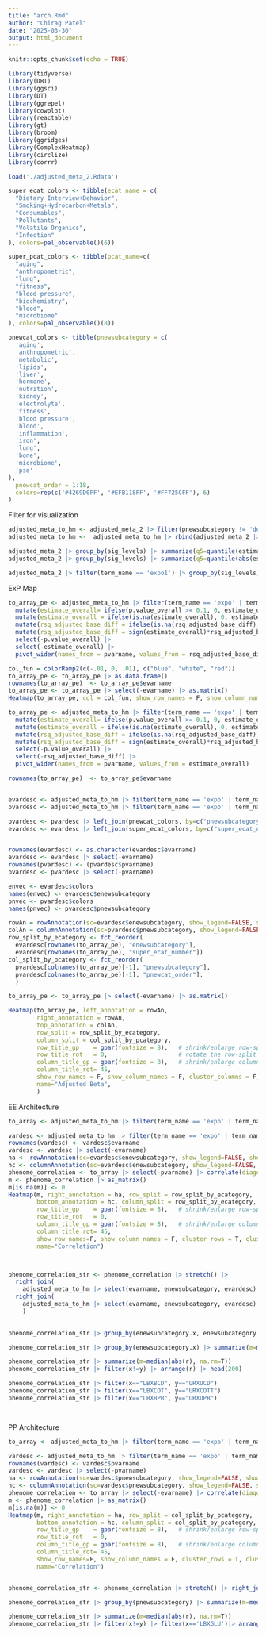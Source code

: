 ```yaml
---
title: "arch.Rmd"
author: "Chirag Patel"
date: "2025-03-30"
output: html_document
---
```


```r
knitr::opts_chunk$set(echo = TRUE)
```

```r
library(tidyverse)
library(DBI)
library(ggsci)
library(DT)
library(ggrepel)
library(cowplot)
library(reactable)
library(gt)
library(broom)
library(ggridges)
library(ComplexHeatmap)
library(circlize)
library(corrr)
```

```r
load('./adjusted_meta_2.Rdata')
```

```r
super_ecat_colors <- tibble(ecat_name = c(
  "Dietary Interview+Behavior",
  "Smoking+Hydrocarbon+Metals",
  "Consumables",
  "Pollutants",
  "Volatile Organics",
  "Infection"
), colors=pal_observable()(6))

super_pcat_colors <- tibble(pcat_name=c(
  "aging",
  "anthropometric",
  "lung",
  "fitness",
  "blood pressure",
  "biochemistry",
  "blood",
  "microbiome"
), colors=pal_observable()(8))

pnewcat_colors <- tibble(pnewsubcategory = c(
  'aging',
  'anthropometric', 
  'metabolic',
  'lipids',
  'liver',
  'hormone',
  'nutrition',
  'kidney',
  'electrolyte',
  'fitness',
  'blood pressure',
  'blood', 
  'inflammation',
  'iron', 
  'lung',
  'bone',
  'microbiome',
  'psa'
),
  pnewcat_order = 1:18,
  colors=rep(c('#4269D0FF', '#EFB118FF', '#FF725CFF'), 6)
)

```

Filter for visualization
```r
adjusted_meta_to_hm <- adjusted_meta_2 |> filter(pnewsubcategory != 'dexa' ) |> filter(pnewsubcategory != 'microbiome' )
adjusted_meta_to_hm <-  adjusted_meta_to_hm |> rbind(adjusted_meta_2 |> filter(grepl("^RSV", pvarname)))


```


```r
adjusted_meta_2 |> group_by(sig_levels) |> summarize(q5=quantile(estimate_overall, probs=c(.05)), q95=quantile(estimate_overall, probs=.95))
adjusted_meta_2 |> group_by(sig_levels) |> summarize(q5=quantile(abs(estimate_overall), probs=c(.05)), q95=quantile(abs(estimate_overall), probs=.95))

adjusted_meta_2 |> filter(term_name == 'expo1') |> group_by(sig_levels) |> summarize(q5=quantile(estimate_overall, probs=c(.05)), q95=quantile(estimate_overall, probs=.95))


```

ExP Map
```r
to_array_pe <- adjusted_meta_to_hm |> filter(term_name == 'expo' | term_name == 'expo1') |> select(evarname, pvarname, estimate_overall, rsq_adjusted_base_diff, p.value_overall) |> 
  mutate(estimate_overall= ifelse(p.value_overall >= 0.1, 0, estimate_overall)) |> 
  mutate(estimate_overall = ifelse(is.na(estimate_overall), 0, estimate_overall))  |> 
  mutate(rsq_adjusted_base_diff = ifelse(is.na(rsq_adjusted_base_diff), 0, rsq_adjusted_base_diff))  |> 
  mutate(rsq_adjusted_base_diff = sign(estimate_overall)*rsq_adjusted_base_diff)  |> 
  select(-p.value_overall) |> 
  select(-estimate_overall) |>
  pivot_wider(names_from = pvarname, values_from = rsq_adjusted_base_diff)

col_fun = colorRamp2(c(-.01, 0, .01), c("blue", "white", "red"))
to_array_pe <- to_array_pe |> as.data.frame() 
rownames(to_array_pe)  <- to_array_pe$evarname
to_array_pe <- to_array_pe |> select(-evarname) |> as.matrix()
Heatmap(to_array_pe, col = col_fun, show_row_names = F, show_column_names = F)
```

```r
to_array_pe <- adjusted_meta_to_hm |> filter(term_name == 'expo' | term_name == 'expo1') |> select(evarname, pvarname, estimate_overall, rsq_adjusted_base_diff, p.value_overall) |> 
  mutate(estimate_overall= ifelse(p.value_overall >= 0.1, 0, estimate_overall)) |> 
  mutate(estimate_overall = ifelse(is.na(estimate_overall), 0, estimate_overall))  |> 
  mutate(rsq_adjusted_base_diff = ifelse(is.na(rsq_adjusted_base_diff), 0, rsq_adjusted_base_diff))  |> 
  mutate(rsq_adjusted_base_diff = sign(estimate_overall)*rsq_adjusted_base_diff)  |> 
  select(-p.value_overall) |> 
  select(-rsq_adjusted_base_diff) |>
  pivot_wider(names_from = pvarname, values_from = estimate_overall)

rownames(to_array_pe)  <- to_array_pe$evarname


evardesc <- adjusted_meta_to_hm |> filter(term_name == 'expo' | term_name == 'expo1') |> select(evarname, ecategory, super_ecat_number,enewsubcategory, super_ecat_name) |> unique() |> as.data.frame()
pvardesc <- adjusted_meta_to_hm |> filter(term_name == 'expo' | term_name == 'expo1') |> select(pvarname, pcategory, pnewsubcategory) |> unique() |> as.data.frame()

pvardesc <- pvardesc |> left_join(pnewcat_colors, by=c("pnewsubcategory"="pnewsubcategory"))
evardesc <- evardesc |> left_join(super_ecat_colors, by=c("super_ecat_name"="ecat_name"))


rownames(evardesc) <- as.character(evardesc$evarname)
evardesc <- evardesc |> select(-evarname)
rownames(pvardesc) <- (pvardesc$pvarname)
pvardesc <- pvardesc |> select(-pvarname)

envec <- evardesc$colors
names(envec) <- evardesc$enewsubcategory
pnvec <- pvardesc$colors
names(pnvec) <- pvardesc$pnewsubcategory

rowAn = rowAnnotation(sc=evardesc$enewsubcategory, show_legend=FALSE, show_annotation_name = FALSE, col=list(sc=envec))
colAn = columnAnnotation(sc=pvardesc$pnewsubcategory, show_legend=FALSE,show_annotation_name = FALSE, col=list(sc=pnvec))
row_split_by_ecategory <- fct_reorder(
  evardesc[rownames(to_array_pe), "enewsubcategory"], 
  evardesc[rownames(to_array_pe), "super_ecat_number"])
col_split_by_pcategory <- fct_reorder(
  pvardesc[colnames(to_array_pe)[-1], "pnewsubcategory"],
  pvardesc[colnames(to_array_pe)[-1], "pnewcat_order"],
  )

to_array_pe <- to_array_pe |> select(-evarname) |> as.matrix()

```

```r
Heatmap(to_array_pe, left_annotation = rowAn, 
        right_annotation = rowAn, 
        top_annotation = colAn, 
        row_split = row_split_by_ecategory,
        column_split = col_split_by_pcategory,
        row_title_gp    = gpar(fontsize = 8),   # shrink/enlarge row-split label text
        row_title_rot   = 0,                    # rotate the row-split labels (default is 90)
        column_title_gp = gpar(fontsize = 8),   # shrink/enlarge column-split label text
        column_title_rot= 45,  
        show_row_names = F, show_column_names = F, cluster_columns = F, cluster_rows = F,
        name="Adjusted Beta",
        ) 
```


EE Architecture

```r
to_array <- adjusted_meta_to_hm |> filter(term_name == 'expo' | term_name == 'expo1') |> select(evarname, pvarname, estimate_overall, p.value_overall) |> mutate(estimate_overall= ifelse(p.value_overall >= 0.1, 0, estimate_overall)) |> mutate(estimate_overall = ifelse(is.na(estimate_overall), 0, estimate_overall))  |> select(-p.value_overall) |> pivot_wider(names_from = evarname, values_from = estimate_overall)

vardesc <- adjusted_meta_to_hm |> filter(term_name == 'expo' | term_name == 'expo1') |> select(evarname, ecategory, esubcategory) |> unique() |> as.data.frame()
rownames(vardesc) <- vardesc$evarname
vardesc <- vardesc |> select(-evarname)
ha <- rowAnnotation(sc=evardesc$enewsubcategory, show_legend=FALSE, show_annotation_name = FALSE, col=list(sc=envec))
hc <- columnAnnotation(sc=evardesc$enewsubcategory, show_legend=FALSE, show_annotation_name = FALSE, col=list(sc=envec))
phenome_correlation <- to_array |> select(-pvarname) |> correlate(diagonal = 1)
m <- phenome_correlation |> as_matrix()
m[is.na(m)] <- 0
Heatmap(m, right_annotation = ha, row_split = row_split_by_ecategory,
        bottom_annotation = hc, column_split = row_split_by_ecategory,
        row_title_gp    = gpar(fontsize = 8),   # shrink/enlarge row-split label text
        row_title_rot   = 0,  
        column_title_gp = gpar(fontsize = 8),   # shrink/enlarge column-split label text
        column_title_rot= 45,  
        show_row_names=F, show_column_names = F, cluster_rows = T, cluster_columns = T, show_column_dend = F, show_row_dend = F,
        name="Correlation")




```

```r

phenome_correlation_str <- phenome_correlation |> stretch() |> 
  right_join(
    adjusted_meta_to_hm |> select(evarname, enewsubcategory, evardesc) |> unique(), by=c("x"="evarname")) |> 
  right_join(
    adjusted_meta_to_hm |> select(evarname, enewsubcategory, evardesc) |> unique(), by=c("y"="evarname")
    ) 
  

phenome_correlation_str |> group_by(enewsubcategory.x, enewsubcategory.y) |> summarize(m=median(r, na.rm=T),m_abs=median(abs(r), na.rm=T), q25_abs=quantile(abs(r), probs=.25, na.rm=T),q75_abs=quantile(abs(r), probs=.75, na.rm=T)) 

phenome_correlation_str |> group_by(enewsubcategory.x) |> summarize(m=median(r, na.rm=T),m_abs=median(abs(r), na.rm=T), q25_abs=quantile(abs(r), probs=.25, na.rm=T),q75_abs=quantile(abs(r), probs=.75, na.rm=T)) 

phenome_correlation_str |> summarize(m=median(abs(r), na.rm=T))
phenome_correlation_str |> filter(x!=y) |> arrange(r) |> head(200) 

phenome_correlation_str |> filter(x=="LBXBCD", y=="URXUCD")
phenome_correlation_str |> filter(x=="LBXCOT", y=="URXCOTT")
phenome_correlation_str |> filter(x=="LBXBPB", y=="URXUPB")




```


PP Architecture
```r
to_array <- adjusted_meta_to_hm |> filter(term_name == 'expo' | term_name == 'expo1') |> select(evarname, pvarname, estimate_overall, p.value_overall) |> mutate(estimate_overall= ifelse(p.value_overall >= 0.1, 0, estimate_overall)) |> mutate(estimate_overall = ifelse(is.na(estimate_overall), 0, estimate_overall))  |> select(-p.value_overall) |> pivot_wider(names_from = pvarname, values_from = estimate_overall)

vardesc <- adjusted_meta_to_hm |> filter(term_name == 'expo' | term_name == 'expo1') |> select(pvarname, pcategory, pnewsubcategory) |> unique() |> as.data.frame()
rownames(vardesc) <- vardesc$pvarname
vardesc <- vardesc |> select(-pvarname)
ha <- rowAnnotation(sc=vardesc$pnewsubcategory, show_legend=FALSE, show_annotation_name = FALSE, col=list(sc=pnvec))
hc <- columnAnnotation(sc=vardesc$pnewsubcategory, show_legend=FALSE, show_annotation_name = FALSE, col=list(sc=pnvec))
phenome_correlation <- to_array |> select(-evarname) |> correlate(diagonal = 1)
m <- phenome_correlation |> as_matrix()
m[is.na(m)] <- 0
Heatmap(m, right_annotation = ha, row_split = col_split_by_pcategory,
        bottom_annotation = hc, column_split = col_split_by_pcategory,
        row_title_gp    = gpar(fontsize = 8),   # shrink/enlarge row-split label text
        row_title_rot   = 0,  
        column_title_gp = gpar(fontsize = 8),   # shrink/enlarge column-split label text
        column_title_rot= 45,  
        show_row_names=F, show_column_names = F, cluster_rows = T, cluster_columns = T, show_column_dend = F, show_row_dend = F,
        name="Correlation")


phenome_correlation_str <- phenome_correlation |> stretch() |> right_join(adjusted_meta_to_hm |> select(pvarname, pnewsubcategory, pvardesc) |> unique(), by=c("x"="pvarname"))

phenome_correlation_str |> group_by(pnewsubcategory) |> summarize(m=median(r, na.rm=T),m_abs=median(abs(r), na.rm=T), q25_abs=quantile(abs(r), probs=.25, na.rm=T),q75_abs=quantile(abs(r), probs=.75, na.rm=T)) 

phenome_correlation_str |> summarize(m=median(abs(r), na.rm=T))
phenome_correlation_str |> filter(x!=y) |> filter(x=='LBXGLU')|> arrange(r) |> head(200) 

```
